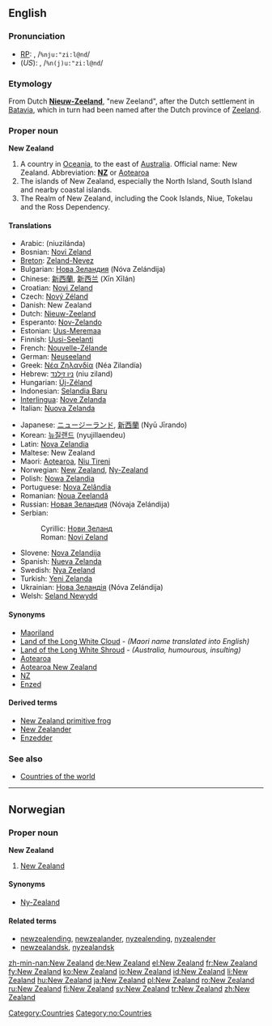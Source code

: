 ==English==
{{wikipedia}}

===Pronunciation===
* [[RP]]: {{IPAchar|"nyoo͞-zē'lənd, /ˌnjuːˈziːlənd/}}, /<tt>%nju:"zi:l@nd</tt>/
* (''US''): {{IPAchar|"n(y)oo͞-zē'lənd, /ˌn(j)uːˈziːlənd/}}, /<tt>%n(j)u:"zi:l@nd</tt>/

===Etymology===
From Dutch '''[[Nieuw-Zeeland]]''', "new Zeeland", after the Dutch settlement in [[Batavia]], which in turn had been named after the Dutch province of [[Zeeland]].

===Proper noun===
'''New Zealand'''

# A country in [[Oceania]], to the east of [[Australia]]. Official name: New Zealand.  Abbreviation: '''[[NZ]]''' or [[Aotearoa]]
# The islands of New Zealand, especially the North Island, South Island and nearby coastal islands.
# The Realm of New Zealand, including the Cook Islands, Niue, Tokelau and the Ross Dependency.

====Translations====
{{top}}
* Arabic: {{Arab|[[نيوزيلاندا]]}} (niuzilánda) {{f}}
* Bosnian: [[Novi Zeland#Bosnian|Novi Zeland]] {{m}}
* [[Breton]]: [[Zeland-Nevez]]
* Bulgarian: [[Нова Зеландия]] (Nóva Zelándija) {{f}}
* Chinese: [[新西蘭]], [[新西兰]] (Xīn Xīlán)
* Croatian: [[Novi Zeland#Croatian|Novi Zeland]] {{m}}
* Czech: [[Nový Zéland]] {{m}}
* Danish: New Zealand
* Dutch: [[Nieuw-Zeeland]]
* Esperanto: [[Nov-Zelando]]
* Estonian: [[Uus-Meremaa]]
* Finnish: [[Uusi-Seelanti]]
* French: [[Nouvelle-Zélande]] {{f}}
* German: [[Neuseeland]] {{n}}
* Greek: [[Νέα Ζηλανδία]] (Néa Zilandía) {{f}}
* Hebrew: [[ניו זילנד]] (niu ziland) {{f}}
* Hungarian: [[Új-Zéland]]
* Indonesian: [[Selandia Baru]]
* [[Interlingua]]: [[Nove Zelanda]]
* Italian: [[Nuova Zelanda]] {{f}}
{{mid}}
* Japanese: [[ニュージーランド]], [[新西蘭]] (Nyū Jīrando)
* Korean: [[뉴질랜드]] (nyujillaendeu)
* Latin: [[Nova Zelandia]] {{f}}
* Maltese: New Zealand
* Maori: [[Aotearoa]], [[Niu Tireni]]
* Norwegian: [[#Norwegian|New Zealand]], [[Ny-Zealand]]
* Polish: [[Nowa Zelandia]] {{f}}
* Portuguese: [[Nova Zelândia]] {{f}}
* Romanian: [[Noua Zeelandă]] {{f}}
* Russian: [[Новая Зеландия]] (Nóvaja Zelándija) {{f}}
* Serbian:
*: Cyrillic: [[Нови Зеланд#Serbian|Нови Зеланд]] {{m}}
*: Roman: [[Novi Zeland#Serbian|Novi Zeland]] {{m}}
* Slovene: [[Nova Zelandija]] {{f}}
* Spanish: [[Nueva Zelanda]] {{f}}
* Swedish: [[Nya Zeeland]]
* Turkish: [[Yeni Zelanda]]
* Ukrainian: [[Нова Зеландія]] (Nóva Zelándija) {{f}}
* Welsh: [[Seland Newydd]]
{{bottom}}

====Synonyms====
* [[Maoriland]]
* [[Land of the Long White Cloud]] - ''(Maori name translated into English)''
* [[Land of the Long White Shroud]] - ''(Australia, humourous, insulting)''
* [[Aotearoa]]
* [[Aotearoa New Zealand]]
* [[NZ]]
* [[Enzed]]

====Derived terms====
* [[New Zealand primitive frog]]
* [[New Zealander]]
* [[Enzedder]]

===See also===
* [[Appendix:Countries of the world|Countries of the world]]

[[Category:Countries]]

----

==Norwegian==

===Proper noun===
'''New Zealand'''

# [[#English|New Zealand]]

====Synonyms====
* [[Ny-Zealand]]

====Related terms====
* [[newzealending]], [[newzealander]], [[nyzealending]], [[nyzealender]]
* [[newzealandsk]], [[nyzealandsk]]

[[Category:no:Countries]]

[[zh-min-nan:New Zealand]]
[[de:New Zealand]]
[[el:New Zealand]]
[[fr:New Zealand]]
[[fy:New Zealand]]
[[ko:New Zealand]]
[[io:New Zealand]]
[[id:New Zealand]]
[[li:New Zealand]]
[[hu:New Zealand]]
[[ja:New Zealand]]
[[pl:New Zealand]]
[[ro:New Zealand]]
[[ru:New Zealand]]
[[fi:New Zealand]]
[[sv:New Zealand]]
[[tr:New Zealand]]
[[zh:New Zealand]]